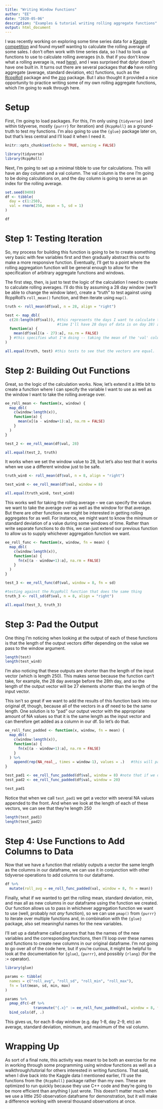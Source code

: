 ```yaml
---
title: "Writing Window Functions"
author: "EE"
date: "2020-05-06"
description: "Examples & tutorial writing rolling aggregate functions"
output: html_document
---
```


I was recently working on exploring some time series data for a [Kaggle competition](https://www.kaggle.com/c/m5-forecasting-accuracy) and found myself wanting to calculate the rolling average of some sales. I don't often work with time series data, so I had to look up functions to use to calculate rolling averages (n.b. that if you don't know what a rolling average is, read [here](https://en.wikipedia.org/wiki/Moving_average)), and I was surprised that dplyr doesn't have one built in. It turns out there are several packages that **do** have rolling aggregate (average, standard deviation, etc) functions, such as the [RcppRoll](https://CRAN.R-project.org/package=RcppRoll) package and the [zoo](https://CRAN.R-project.org/package=zoo) package. But I also thought it provided a nice opportunity to practice writing some of my own rolling aggregate functions, which I'm going to walk through here.

# Setup

First, I'm going to load packages. For this, I'm only using `{tidyverse}` (and within tidyverse, mostly `{purrr}` for iteration) and `{RcppRoll}` as a ground-truth to test my functions. I'm also going to use the `{glue}` package later on, but that's less central and I'll load it when I need it.

```r
knitr::opts_chunk$set(echo = TRUE, warning = FALSE)

library(tidyverse)
library(RcppRoll)
```

Next, I'm going to set up a minimal tibble to use for calculations. This will have an day column and a val column. The val column is the one I'm going to be doing calculations on, and the day column is going to serve as an index for the rolling average. 

```r
set.seed(0408)
df <- tibble(
  day = c(1:250),
  val = rnorm(250, mean = 5, sd = 1)
)

df
```

# Step 1: Testing Iteration
So, my process for building this function is going to be to create something very basic with few variables first and then gradually abstract this out to make a more responsive function. Eventually, I'll get to a point where the rolling aggregation function will be general enough to allow for the specification of arbitrary aggregate functions and windows.

The first step, then, is just to test the logic of the calculation I need to create to calculate rolling averages. I'll do this by assuming a 28 day window (we'll be able to change the window later), create a "truth" to test against using RcppRoll's `roll_mean()` function, and then iterate using `map()`.
```r
truth <- roll_mean(df$val, n = 28, align = "right")

test <- map_dbl(
  c(28:length(df$val)), #this represents the days I want to calculate the average for. I'm starting on day 28 (because I want a 28-day rolling average, and the first
                        #time I'll have 28 days of data is on day 28) and going through the last day
  function(a) {
    mean(df$val[(a - 27):a], na.rm = FALSE) 
  } #this specifies what I'm doing -- taking the mean of the 'val' column for each 28 day window (day 1-28, day 2-29, etc). If I don't subtract 1 window value when I subset, I'll actually get 29 days.
)

all.equal(truth, test) #this tests to see that the vectors are equal.
```

# Step 2: Building Out Functions

Great, so the logic of the calculation works. Now, let's extend it a little bit to create a function where I can specify the variable I want to use as well as the window I want to take the rolling average over.

```r
ee_roll_mean <- function(x, window) {
  map_dbl(
    c(window:length(x)),
    function(a) {
      mean(x[(a - window+1):a], na.rm = FALSE)
    }
  )
}

test_2 <- ee_roll_mean(df$val, 28)

all.equal(test_2, truth)
```

It works when we set the window value to 28, but let's also test that it works when we use a different window just to be safe.
```r
truth_win8 <- roll_mean(df$val, n = 8, align = "right")

test_win8 <- ee_roll_mean(df$val, window = 8)

all.equal(truth_win8, test_win8)
```

This works well for taking the rolling average -- we can specify the values we want to take the average over as well as the window for that average. But there are other functions we might be interested in getting rolling aggregates for as well. For instance, we might want to know the minimum or standard deviation of a value during some windows of time. Rather than write separate functions to do this, we can just extend our previous function to allow us to supply whichever aggregation function we want.

```r
ee_roll_func <- function(x, window, fn = mean) {
  map_dbl(
    c(window:length(x)),
    function(a) {
      fn(x[(a - window+1):a], na.rm = FALSE)
    }
  ) 
}

test_3 <- ee_roll_func(df$val, window = 8, fn = sd)

#testing against the RcppRoll function that does the same thing
truth_3 <- roll_sd(df$val, n = 8, align = "right")

all.equal(test_3, truth_3)
```

# Step 3: Pad the Output

One thing I'm noticing when looking at the output of each of these functions is that the length of the output vectors differ depending on the value we pass to the window argument.
```r
length(test)
length(test_win8)
```

I'm also noticing that these outputs are shorter than the length of the input vector (which is length 250). This makes sense because the function can't take, for example, the 28 day average before the 28th day, and so the length of the output vector will be 27 elements shorter than the length of the input vector.

This isn't so great if we want to add the results of this function back into our original df, though, because all of the vectors in a df need to be the same length. One solution is to "pad" our output vector with the appropriate amount of NA values so that it is the same length as the input vector and can therefore get added as a column in our df. So let's do that.

```r
ee_roll_func_padded <- function(x, window, fn = mean) {
  map_dbl(
    c(window:length(x)),
    function(a) {
      fn(x[(a - window+1):a], na.rm = FALSE)
    }
  ) %>%
    append(rep(NA_real_, times = window-1), values = .)   #this will pad the front with a number of NAs equal to the window value minus 1
}

test_pad1 <- ee_roll_func_padded(df$val, window = 8) #note that if we don't supply a function, it will use the mean
test_pad2 <- ee_roll_func_padded(df$val, window = 20)

test_pad1
```

Notice that when we call `test_pad1` we get a vector with several NA values appended to the front. And when we look at the length of each of these vectors, we can see that they're length 250

```r
length(test_pad1)
length(test_pad2)
```

# Step 4: Use Functions to Add Columns to Data

Now that we have a function that reliably outputs a vector the same length as the columns in our dataframe, we can use it in conjunction with other tidyverse operations to add columns to our dataframe.

```r
df %>%
  mutate(roll_avg = ee_roll_func_padded(val, window = 8, fn = mean))
```

Finally, what if we wanted to get the rolling mean, standard deviation, min, and max all as new columns in our dataframe using the function we created. Our function allows us to pass in whichever aggregation function we want to use (well, probably not *any* function), so we can use `pmap()` from `{purrr}` to iterate over multiple functions and, in combination with the `{glue}` package, also set meaningful names for the new variables. 

I'll set up a dataframe called params that has the names of the new variables and the corresponding functions, then I'll loop over these names and functions to create new columns in our original dataframe. I'm not going to go over all of the code here, but if you're curious, it might be helpful to look at the documentation for `{glue}`, `{purrr}`, and possibly `{rlang}` (for the := operator).

```r
library(glue)

params <- tibble(
  names = c("roll_avg", "roll_sd", "roll_min", "roll_max"),
  fn = lst(mean, sd, min, max)
)

params %>%
  pmap_dfc(~df %>%
             transmute("{.x}" := ee_roll_func_padded(val, window = 8, fn = .y))) %>%
  bind_cols(df, .)
```

This gives us, for each 8-day window (e.g. day 1-8, day 2-9, etc) an average, standard deviation, minimum, and maximum of the val column.

# Wrapping Up

As sort of a final note, this activity was meant to be both an exercise for me in working through some programming using window functions as well as a walkthrough/tutorial for others interested in writing functions. That said, when I dive back into the Kaggle data I mentioned earlier, I'll use the functions from the `{RcppRoll}` package rather than my own. These are optimized to run quickly because they use C++ code and they're going to be more efficient than anything I just wrote. This doesn't matter much when we use a little 250 observation dataframe for demonstration, but it will make a difference working with several thousand observations at once.